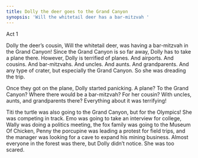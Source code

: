 ```yaml
---
title: Dolly the deer goes to the Grand Canyon
synopsis: 'Will the whitetail deer has a bar-mitzvah '
---
```


Act 1

Dolly the deer’s cousin, Will the whitetail deer, was having a bar-mitzvah in the Grand Canyon! Since the Grand Canyon is so far away, Dolly has to take a plane there. However, Dolly is terrified of planes. And airports. And cousins. And bar-mitzvahs. And uncles. And aunts. And grandparents. And any type of crater, but especially the Grand Canyon. So she was dreading the trip.

Once they got on the plane, Dolly started panicking. A plane? To the Grand Canyon? Where there would be a bar-mitzvah? For her cousin? With uncles, aunts, and grandparents there? Everything about it was terrifying!

Titi the turtle was also going to the Grand Canyon, but for the Olympics! She was competing in track. Emo was going to take an interview for college, Wally was doing a politics meeting, the fox family was going to the Museum Of Chicken, Penny the porcupine was leading a protest for field trips, and the manager was looking for a cave to expand his mining business. Almost everyone in the forest was there, but Dolly didn’t notice. She was too scared. 
